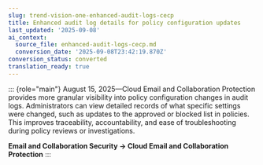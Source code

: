 ```yaml
---
slug: trend-vision-one-enhanced-audit-logs-cecp
title: Enhanced audit log details for policy configuration updates
last_updated: '2025-09-08'
ai_context:
  source_file: enhanced-audit-logs-cecp.md
  conversion_date: '2025-09-08T23:42:19.870Z'
conversion_status: converted
translation_ready: true
---
```


::: {role="main"}
August 15, 2025—Cloud Email and Collaboration Protection provides more granular visibility into policy configuration changes in audit logs. Administrators can view detailed records of what specific settings were changed, such as updates to the approved or blocked list in policies. This improves traceability, accountability, and ease of troubleshooting during policy reviews or investigations.

**Email and Collaboration Security → Cloud Email and Collaboration Protection**
:::
